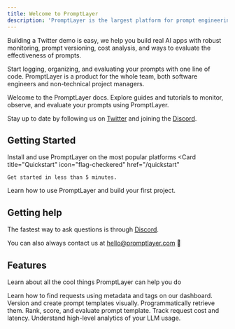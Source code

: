 ```yaml
---
title: Welcome to PromptLayer
description: 'PromptLayer is the largest platform for prompt engineering'
---
```


Building a Twitter demo is easy, we help you build real AI apps with robust monitoring, prompt versioning, cost analysis, and ways to evaluate the effectiveness of prompts.

Start logging, organizing, and evaluating your prompts with one line of code. PromptLayer is a product for the whole team, both software engineers and non-technical project managers.

Welcome to the PromptLayer docs. Explore guides and tutorials to monitor, observe, and evaluate your prompts using PromptLayer.

Stay up to date by following us on [Twitter](https://twitter.com/promptlayer) and joining the [Discord](https://discord.gg/DBAhQbW39S).

## Getting Started
Install and use PromptLayer on the most popular platforms
<CardGroup cols={2}>
  <Card
    title="Quickstart"
    icon="flag-checkered"
    href="/quickstart"
  >
    Get started in less than 5 minutes.
  </Card>
  <Card
    title="Tutorial"
    icon="rocket"
    href="/getting_started"
  >
    Learn how to use PromptLayer and build your first project.
  </Card>
</CardGroup>

## Getting help

The fastest way to ask questions is through [Discord](https://discord.gg/ZZZDn7c3Q).

You can also always contact us at hello@promptlayer.com 👋

## Features

Learn about all the cool things PromptLayer can help you do

<CardGroup cols={2}>
  <Card
    title="Advanced Search"
    icon="magnifying-glass"
    href="/why-promptlayer/advanced-search"
  >
    Learn how to find requests using metadata and tags on our dashboard.
  </Card>
  <Card
    title="Prompt Registry"
    icon="notebook"
    href="/features/prompt-templates/prompt-registry"
  >
    Version and create prompt templates visually. Programmatically retrieve them.
  </Card>
  <Card
    title="Scoring & Prompt Evaluation"
    icon="ranking-star"
    href="/why-promptlayer/evaluation-and-ranking"
  >
    Rank, score, and evaluate prompt template. Track request cost and latency.
  </Card>
  <Card
    title="Analytics"
    icon="chart-pie-simple"
    href="/why-promptlayer/analytics"
  >
    Understand high-level analytics of your LLM usage.
  </Card>
</CardGroup>
